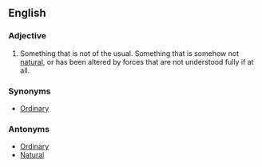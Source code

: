 ==English==

===Adjective===
#Something that is not of the usual.  Something that is somehow not [[natural]], or has been altered by forces that are not understood fully if at all.

===Synonyms===
*[[Ordinary]]

===Antonyms===
*[[Ordinary]]
*[[Natural]]